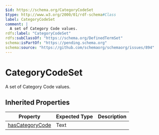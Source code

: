 ```yaml
---
$id: https://schema.org/CategoryCodeSet
$type: http://www.w3.org/2000/01/rdf-schema#Class
label: CategoryCodeSet
comment: |
  A set of Category Code values.
rdfs:label: "CategoryCodeSet"
rdfs:subClassOf: "https://schema.org/DefinedTermSet"
schema:isPartOf: "https://pending.schema.org"
schema:source: "https://github.com/schemaorg/schemaorg/issues/894"
---
```


# CategoryCodeSet

A set of Category Code values.

## Inherited Properties

| Property | Expected Type | Description |
| --- | --- | --- |
| [hasCategoryCode](https://schema.org/hasCategoryCode) | Text |  |
